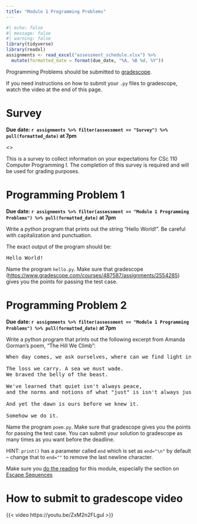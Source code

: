 ```yaml
---
title: "Module 1 Programming Problems"
---
```


```r
#| echo: false
#| message: false
#| warning: false
library(tidyverse)
library(readxl)
assignments <- read_excel("assessment_schedule.xlsx") %>% 
  mutate(formatted_date = format(due_date, "%A, %B %d, %Y"))
```

Programming Problems should be submitted to [gradescope](https://www.gradescope.com/courses/676322).

If you need instructions on how to submit your `.py` files to gradescope, watch the video at the end of this page.

# Survey

**Due date: `r assignments %>% filter(assessment == "Survey") %>% pull(formatted_date)` at 7pm**

<>

This is a survey to collect information on your expectations for CSc 110 Computer Programming I. The completion of this survey is required and will be used for grading purposes.

# Programming Problem 1

**Due date: `r assignments %>% filter(assessment == "Module 1 Programming Problems") %>% pull(formatted_date)` at 7pm**

Write a python program that prints out the string "Hello World!". Be careful with capitalization and punctuation.

The exact output of the program should be:

```{=html}
<pre>
Hello World!
</pre>
```

Name the program `hello.py`. Make sure that gradescope (<https://www.gradescope.com/courses/487587/assignments/2554285>) gives you the points for passing the test case.

# Programming Problem 2

**Due date: `r assignments %>% filter(assessment == "Module 1 Programming Problems") %>% pull(formatted_date)` at 7pm**

Write a python program that prints out the following excerpt from Amanda Gorman's poem, "The Hill We Climb":

```{=html}
<pre>
When day comes, we ask ourselves, where can we find light in this never-ending shade?

The loss we carry. A sea we must wade.
We braved the belly of the beast.

We've learned that quiet isn't always peace, 
and the norms and notions of what "just" is isn't always justice.

And yet the dawn is ours before we knew it.

Somehow we do it.
</pre>
```

Name the program `poem.py`. Make sure that gradescope gives you the points for passing the test case. You can submit your solution to gradescope as many times as you want before the deadline.

HINT: `print()` has a parameter called `end` which is set as `end="\n"` by default -- change that to `end=""` to remove the last newline character.

Make sure you [do the reading](basics.html) for this module, especially the section on [Escape Sequences](basics.html#escape-sequences)

# How to submit to gradescope video

{{< video https://youtu.be/ZxM2n2FLguI >}}

